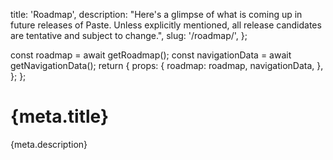   title: 'Roadmap',
  description:
    "Here's a glimpse of what is coming up in future releases of Paste. Unless explicitly mentioned, all release candidates are tentative and subject to change.",
  slug: '/roadmap/',
};



  const roadmap = await getRoadmap();
  const navigationData = await getNavigationData();
  return {
    props: {
      roadmap: roadmap,
      navigationData,
    },
  };
};

<contentwrapper>

<RoadmapAside data={props.roadmap} />

<content>

<h1>{meta.title}</h1>

<p>{meta.description}</p>

<Roadmap data={props.roadmap} />

</content>

</contentwrapper>
